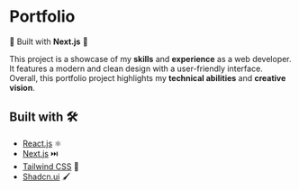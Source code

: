 
#  Portfolio 

🚀 Built with **Next.js** 🚀

This project is a showcase of my **skills** and **experience** as a web developer. It features a modern and clean design with a user-friendly interface. Overall, this portfolio project highlights my **technical abilities** and **creative vision**.


## Built with 🛠️

- [React.js](https://reactjs.org/) ⚛️
- [Next.js](https://nextjs.org/) ⏭️
- [Tailwind CSS](https://tailwindcss.com/) 🎨
- [Shadcn.ui](https://ui.shadcn.com/) 🖌️

